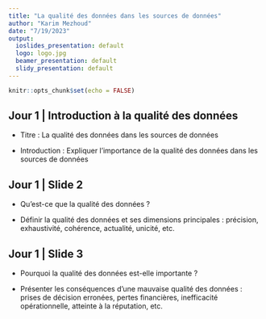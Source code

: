 ```yaml
---
title: "La qualité des données dans les sources de données"
author: "Karim Mezhoud"
date: "7/19/2023"
output:
  ioslides_presentation: default
  logo: logo.jpg
  beamer_presentation: default
  slidy_presentation: default
---
```


```r
knitr::opts_chunk$set(echo = FALSE)
```

## Jour 1 \| Introduction à la qualité des données

-   Titre : La qualité des données dans les sources de données

-   Introduction : Expliquer l'importance de la qualité des données dans les sources de données

## Jour 1 \| Slide 2

-   Qu'est-ce que la qualité des données ?

-   Définir la qualité des données et ses dimensions principales : précision, exhaustivité, cohérence, actualité, unicité, etc.

## Jour 1 \| Slide 3

-   Pourquoi la qualité des données est-elle importante ?

-   Présenter les conséquences d'une mauvaise qualité des données : prises de décision erronées, pertes financières, inefficacité opérationnelle, atteinte à la réputation, etc.
